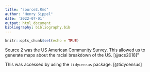 ```yaml
---
title: "source2.Rmd"
author: "Henry Sippel"
date: '2022-07-01'
output: html_document
bibliography: bibliography.bib
---
```


```r
knitr::opts_chunk$set(echo = TRUE)
```

Source 2 was the US American Community Survey. This allowed us to generate maps about the racial breakdown of the US. [@acs2018]"

This was accessed by using the `tidycensus` package. [@tidycensus]